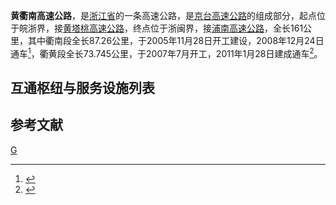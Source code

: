 {{中国高速公路信息框
| 编号 = G3
| 名称 = 京台高速公路（皖浙界 - 浙闽界）
| 路线简称 = 黄衢南
| 始建日期 = 2005年11月28日
| 最近通车日期 = 2011年1月28日
| 已通车里程 = 161
| 起点 = 皖浙界
| 终点 = 浙闽界
}}
'''黄衢南高速公路'''，是[[浙江省|浙江省]]的一条高速公路，是[[京台高速公路|京台高速公路]]的组成部分，起点位于皖浙界，接[[黄塔桃高速公路|黄塔桃高速公路]]，终点位于浙闽界，接[[浦南高速公路|浦南高速公路]]，全长161公里，其中衢南段全长87.26公里，于2005年11月28日开工建设，2008年12月24日通车<ref>{{Cite web|title=连接四省九市四大名山 黄衢南高速衢南段24日通车-浙江新闻|url=https://zjnews.zjol.com.cn/05zjnews/system/2008/12/24/015116600.shtml|accessdate=2020-12-03|work=zjnews.zjol.com.cn|archive-date=2019-11-29|archive-url=https://web.archive.org/web/20191129064900/http://zjnews.zjol.com.cn/05zjnews/system/2008/12/24/015116600.shtml|dead-url=no}}</ref>，衢黄段全长73.745公里，于2007年7月开工，2011年1月28日建成通车<ref>{{Cite web|title=黄衢南高速全线通车 三个世界遗产地连成一线_财经_腾讯网|url=https://finance.qq.com/a/20110129/001121.htm|accessdate=2020-12-03|work=finance.qq.com|archive-date=2020-12-03|archive-url=https://web.archive.org/web/20201203135111/https://finance.qq.com/a/20110129/001121.htm|dead-url=no}}</ref>。
== 互通枢纽与服务设施列表 ==
{{Start expwy exit box|place=1}}
{{Expwy exit item|type=B|name=皖浙界|place=皖浙界|place rows=1|highway connection={{China Expwy Name|G3|[[黄塔桃高速公路|黄塔桃高速]]}}}}
{{Expwy exit item|type=E|name=钱江源国家公园|place=[[衢州市|衢州市]]<br/>[[开化县|开化县]]|place rows=6|road connection=602乡道|comment=限皖浙界方向出，浙闽界方向入}}
{{Expwy exit item|type=T|name=钱江源主线|state=D|comment=已拆除}}
{{Expwy exit item|type=E|name=马金|road connection={{中国国道名|205}}<br/>{{中国县道名|629}}}}
{{Expwy exit item|type=S|name=开化}}
{{Expwy exit item|type=E|name=开化|road connection=湘溪路}}
{{Expwy exit item|type=H|name=渊底|highway connection={{China Expwy Name|G6021}}}}
{{Expwy exit item|type=E|name=芳村|place=[[衢州市|衢州市]]<br/>[[常山县|常山县]]|place rows=4|road connection={{中国县道名|501}}}}
{{Expwy exit item|type=P|name=芳村}}
{{Expwy exit item|type=E|name=东案|road connection={{中国县道名|204}}}}
{{Expwy exit item|type=H|name=五里|highway connection={{China Expwy Name|G60}}}}
{{Expwy exit item|type=E|name=衢州南|place=[[衢州市|衢州市]]<br/>[[柯城区|柯城区]]|place rows=1|road connection={{中国县道名|302}}<br/>衢州南连接线}}
{{Expwy exit item|type=S|name=江山|place=[[衢州市|衢州市]]<br/>[[江山市|江山市]]|place rows=7}}
{{Expwy exit item|type=E|name=江山|road connection={{中国省道名|315|P=浙江}}<br/>迎宾大道}}
{{Expwy exit item|type=E|name=江郎山}}
{{Expwy exit item|type=S|name=仙霞}}
{{Expwy exit item|type=E|name=峡口|road connection={{中国国道名|205}}}}
{{Expwy exit item|type=E|name=廿八都|road connection={{中国国道名|205}}}}
{{Expwy exit item|type=T|name=枫岭关主线|state=D|comment=已拆除}}
{{Expwy exit item|type=B|name=浙闽界|place=浙闽界|place rows=1|highway connection={{China Expwy Name|G3|[[浦南高速公路|浦南高速]]}}}}
{{End expwy exit box|place=1}}

==参考文献==
{{Reflist}}
{{浙江省高速公路}}
[[Category:浙江省高速公路|G]]